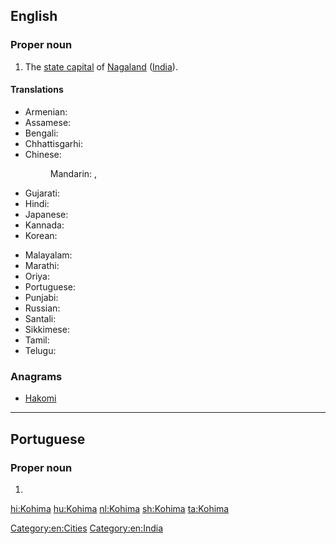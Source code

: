==English==
{{wikipedia}}

===Proper noun===
{{en-proper noun}}

# The [[state capital]] of [[Nagaland]] ([[India]]).

====Translations====
{{trans-top|capital of Nagaland, India}}
* Armenian: {{t|hy|Կոհիմա}}
* Assamese: {{t-needed|as}}
* Bengali: {{t|bn|কোহিমা|sc=Beng}}
* Chhattisgarhi: {{t-needed|hne}}
* Chinese:
*: Mandarin: {{t|cmn|科希馬|sc=Hani}}, {{t+|cmn|科希马|tr=Kēxīmǎ|sc=Hani}}
* Gujarati: {{t-needed|gu}}
* Hindi: {{t+|hi|कोहिमा|tr=kōhimā}}
* Japanese: {{t|ja|コヒマ|tr=Kohima}}
* Kannada: {{t-needed|kn}}
* Korean: {{t|ko|코히마|sc=Kore}}
{{trans-mid}}
* Malayalam: {{t|ml|കൊഹിമ|sc=Mlym}}
* Marathi: {{t|mr|कोहिमा|sc=Deva}}
* Oriya: {{t|or|କୋହିମା|sc=Orya}}
* Portuguese: {{t|pt|Kohima|f}}
* Punjabi: {{t-needed|pa}}
* Russian: {{t|ru|Кохи́ма|f}}
* Santali: {{t-needed|sat}}
* Sikkimese: {{t-needed|sip}}
* Tamil: {{t|ta|கோகிமா|sc=Taml}}
* Telugu: {{t+|te|కోహిమా|sc=Tel}}
{{trans-bottom}}

===Anagrams===
* [[Hakomi#English|Hakomi]]

[[Category:en:Cities]]
[[Category:en:India]]

----

==Portuguese==

===Proper noun===
{{pt-proper noun|f}}

# {{place|pt|city/state capital|s/Nagaland|c/India|t1=Kohima}}

[[hi:Kohima]]
[[hu:Kohima]]
[[nl:Kohima]]
[[sh:Kohima]]
[[ta:Kohima]]
